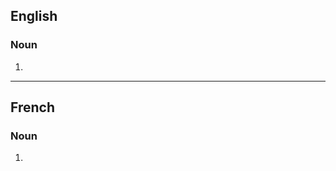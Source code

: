 ==English==

===Noun===
{{head|en|noun plural form}}

# {{plural of|polarisation|lang=en}}

----

==French==

===Noun===
{{head|fr|noun plural form|g=f}}

# {{plural of|polarisation|lang=fr}}